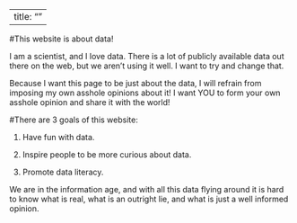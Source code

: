 
---
title: ""
---

#This website is about data!  

I am a scientist, and I love data.  There is a lot of publicly available data out there on the web, but we aren't using it well.  I want to try and change that.   

Because I want this page to be just about the data, I will refrain from imposing my own asshole opinions about it!  I want YOU to form your own asshole opinion and share it with the world!   

 

#There are 3 goals of this website: 

1.  Have fun with data.

2. Inspire people to be more curious about data.

3. Promote data literacy.  

We are in the information age, and with all this data flying around it is hard to know what is real, what is an outright lie, and what is just a well informed opinion. 
 